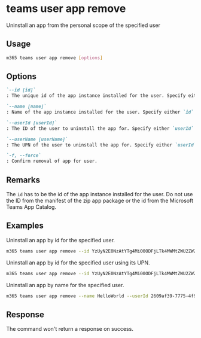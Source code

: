 
# teams user app remove

Uninstall an app from the personal scope of the specified user

## Usage

```sh
m365 teams user app remove [options]
```

## Options

```md definition-list
`--id [id]`
: The unique id of the app instance installed for the user. Specify either `id` or `name`.

`--name [name]`
: Name of the app instance installed for the user. Specify either `id` or `name`.

`--userId [userId]`
: The ID of the user to uninstall the app for. Specify either `userId` or `userName`.

`--userName [userName]`
: The UPN of the user to uninstall the app for. Specify either `userId` or `userName`.

`-f, --force`
: Confirm removal of app for user.
```

<Global />

## Remarks

The `id` has to be the id of the app instance installed for the user.
Do not use the ID from the manifest of the zip app package or the id from the Microsoft Teams App Catalog.

## Examples

Uninstall an app by id for the specified user.

```sh
m365 teams user app remove --id YzUyN2E0NzAtYTg4Mi00ODFjLTk4MWMtZWU2ZWZhYmE4NWM3IyM0ZDFlYTA0Ny1mMTk2LTQ1MGQtYjJlOS0wZDI4NTViYTA1YTY= --userId 2609af39-7775-4f94-a3dc-0dd67657e900
```

Uninstall an app by id for the specified user using its UPN.

```sh
m365 teams user app remove --id YzUyN2E0NzAtYTg4Mi00ODFjLTk4MWMtZWU2ZWZhYmE4NWM3IyM0ZDFlYTA0Ny1mMTk2LTQ1MGQtYjJlOS0wZDI4NTViYTA1YTY= --userName admin@contoso.com
```

Uninstall an app by name for the specified user.

```sh
m365 teams user app remove --name HelloWorld --userId 2609af39-7775-4f94-a3dc-0dd67657e900
```

## Response

The command won't return a response on success.
